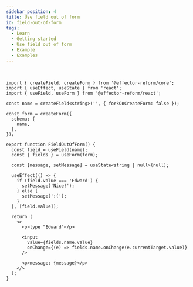 ```yaml
---
sidebar_position: 4
title: Use field out of form
id: field-out-of-form
tags:
  - Learn
  - Getting started
  - Use field out of form
  - Example
  - Examples
---
```



<FieldOutOfForm/>
<br/>

```tsx
import { createField, createForm } from '@effector-reform/core';
import { useEffect, useState } from 'react';
import { useField, useForm } from '@effector-reform/react';

const name = createField<string>('', { forkOnCreateForm: false });

const form = createForm({
  schema: {
    name,
  },
});

export function FieldOutOfForm() {
  const field = useField(name);
  const { fields } = useForm(form);

  const [message, setMessage] = useState<string | null>(null);

  useEffect(() => {
    if (field.value === 'Edward') {
      setMessage('Nice!');
    } else {
      setMessage(':(');
    }
  }, [field.value]);

  return (
    <>
      <p>type "Edward"</p>

      <input
        value={fields.name.value}
        onChange={(e) => fields.name.onChange(e.currentTarget.value)}
      />

      <p>message: {message}</p>
    </>
  );
}

```

